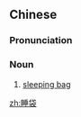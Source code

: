 ==Chinese==
{{zh-forms}}

===Pronunciation===
{{zh-pron
|m=shuìdài
|c=seoi6 doi6-2
|ma=zh-cmn-睡袋.ogg
|cat=n
}}

===Noun===
{{zh-noun}}

# [[sleeping bag]]

[[zh:睡袋]]